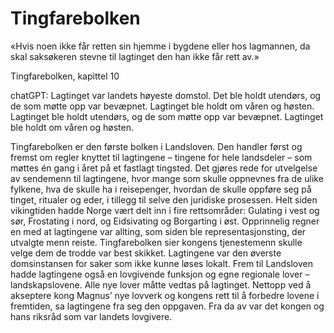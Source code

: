 
# Tingfarebolken

«Hvis noen ikke får retten sin hjemme i bygdene eller hos lagmannen, da skal saksøkeren stevne til lagtinget den han ikke får rett av.»

Tingfarebolken, kapittel 10

<SubPages meta={meta} />

<Work id="ubb-diplom-0080">
    chatGPT: Lagtinget var landets høyeste domstol. Det ble holdt utendørs, og de som møtte opp var bevæpnet. Lagtinget ble holdt om våren og høsten. Lagtinget ble holdt utendørs, og de som møtte opp var bevæpnet. Lagtinget ble holdt om våren og høsten.
</Work>

Tingfarebolken er den første bolken i Landsloven. Den handler først og fremst om regler knyttet til lagtingene – tingene for hele landsdeler – som møttes én gang i året på et fastlagt tingsted. Det gjøres rede for utvelgelse av sendemenn til lagtingene, hvor mange som skulle oppnevnes fra de ulike fylkene, hva de skulle ha i reisepenger, hvordan de skulle oppføre seg på tinget, ritualer og eder, i tillegg til selve den juridiske prosessen. Helt siden vikingtiden hadde Norge vært delt inn i fire rettsområder: Gulating i vest og sør, Frostating i nord, og Eidsivating og Borgarting i øst. Opprinnelig regner en med at lagtingene var allting, som siden ble representasjonsting, der utvalgte menn reiste. Tingfarebolken sier kongens tjenestemenn skulle velge dem de trodde var best skikket. Lagtingene var den øverste domsinstansen for saker som ikke kunne løses lokalt. Frem til Landsloven hadde lagtingene også en lovgivende funksjon og egne regionale lover – landskapslovene. Alle nye lover måtte vedtas på lagtinget. Nettopp ved å akseptere kong Magnus’ nye lovverk og kongens rett til å forbedre lovene i fremtiden, sa lagtingene fra seg den oppgaven. Fra da av var det kongen og hans riksråd som var landets lovgivere.
